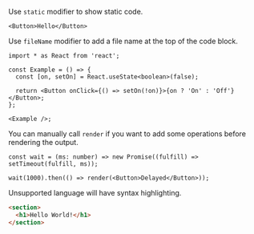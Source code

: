 Use `static` modifier to show static code.

```tsx static
<Button>Hello</Button>
```

Use `fileName` modifier to add a file name at the top of the code block.

```tsx fileName="code.tsx"
import * as React from 'react';

const Example = () => {
  const [on, setOn] = React.useState<boolean>(false);

  return <Button onClick={() => setOn(!on)}>{on ? 'On' : 'Off'}</Button>;
};

<Example />;
```

You can manually call `render` if you want to add some operations before rendering the output.

```tsx
const wait = (ms: number) => new Promise((fulfill) => setTimeout(fulfill, ms));

wait(1000).then(() => render(<Button>Delayed</Button>));
```

Unsupported language will have syntax highlighting.

```html
<section>
  <h1>Hello World!</h1>
</section>
```

